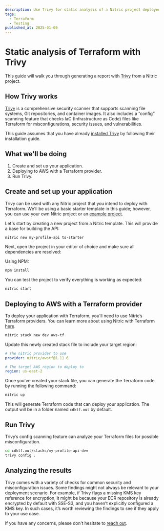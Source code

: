```yaml
---
description: Use Trivy for static analysis of a Nitric project deployed with Terraform
tags:
  - Terraform
  - Testing
published_at: 2025-01-09
---
```


# Static analysis of Terraform with Trivy

This guide will walk you through generating a report with [Trivy](https://aquasecurity.github.io/trivy/) from a Nitric project.

## How Trivy works

[Trivy](https://aquasecurity.github.io/trivy/) is a comprehensive security scanner that supports scanning file systems, Git repositories, and container images. It also includes a “config” scanning feature that checks IaC (Infrastructure as Code) files like Terraform for misconfigurations, security issues, and vulnerabilities.

This guide assumes that you have already [installed Trivy](https://aquasecurity.github.io/trivy/v0.35/getting-started/installation/) by following their installation guide.

## What we'll be doing

1. Create and set up your application.
2. Deploying to AWS with a Terraform provider.
3. Run Trivy.

## Create and set up your application

Trivy can be used with any Nitric project that you intend to deploy with Terraform. We'll be using a basic starter template in this guide; however, you can use your own Nitric project or an [example project](https://github.com/nitrictech/examples).

Let's start by creating a new project from a Nitric template. This will provide a base for building the API:

```bash
nitric new my-profile-api ts-starter
```

Next, open the project in your editor of choice and make sure all dependencies are resolved:

Using NPM:

```bash
npm install
```

You can test the project to verify everything is working as expected:

```bash
nitric start
```

## Deploying to AWS with a Terraform provider

To deploy your application with Terraform, you'll need to use Nitric’s Terraform providers. You can learn more about using Nitric with Terraform [here](/providers/terraform).

```bash
nitric stack new dev aws-tf
```

Update this newly created stack file to include your target region:

```yaml title:nitric.dev.yaml
# The nitric provider to use
provider: nitric/awstf@1.11.6

# The target AWS region to deploy to
region: us-east-2
```

Once you've created your stack file, you can generate the Terraform code by running the following command:

```bash
nitric up
```

This will generate Terraform code that can deploy your application. The output will be in a folder named `cdktf.out` by default.

## Run Trivy

Trivy’s config scanning feature can analyze your Terraform files for possible misconfiguration.

```bash
cd cdktf.out/stacks/my-profile-api-dev
trivy config .
```

## Analyzing the results

Trivy comes with a variety of checks for common security and misconfiguration issues. Some findings might not always be relevant to your deployment scenario. For example, if Trivy flags a missing KMS key reference for encryption, it might be because your ECR repository is already encrypted by default with SSE-S3, and you haven’t explicitly configured a KMS key. In such cases, it’s worth reviewing the findings to see if they apply to your use case.

If you have any concerns, please don't hesitate to [reach out](https://nitric.io/chat).

